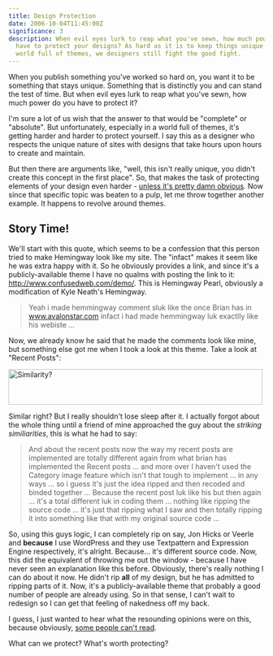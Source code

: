 ```yaml
---
title: Design Protection
date: 2006-10-04T11:45:00Z
significance: 3
description: When evil eyes lurk to reap what you've sewn, how much power do you
  have to protect your designs? As hard as it is to keep things unique in a
  world full of themes, we designers still fight the good fight.
---
```


When you publish something you've worked so hard on, you want it to be something that stays unique. Something that is distinctly you and can stand the test of time. But when evil eyes lurk to reap what you've sewn, how much power do you have to protect it?

I'm sure a lot of us wish that the answer to that would be "complete" or "absolute". But unfortunately, especially in a world full of themes, it's getting harder and harder to protect yourself. I say this as a designer who respects the unique nature of sites with designs that take hours upon hours to create and maintain.

But then there are arguments like, "well, this isn't really unique, you didn't create this concept in the first place". So, that makes the task of protecting elements of your design even harder - [unless it's pretty damn obvious][1]. Now since that specific topic was beaten to a pulp, let me throw together another example. It happens to revolve around themes.

## Story Time!

We'll start with this quote, which seems to be a confession that this person tried to make Hemingway look like my site. The "infact" makes it seem like he was extra happy with it. So he obviously provides a link, and since it's a publicly-available theme I have no qualms with posting the link to it: http://www.confusedweb.com/demo/. This is Hemingway Pearl, obviously a modification of Kyle Neath's Hemingway.

> Yeah i made hemmingway comment sluk like the once Brian has in www.avalonstar.com infact i had made hemmingway luk exactlly like his webiste ...

Now, we already know he said that he made the comments look like mine, but something else got me when I took a look at this theme. Take a look at "Recent Posts":

[<img src="https://static.flickr.com/88/260955401_0ed91d1bd7.jpg" width="500" height="70" alt="Similarity?" />][2]

Similar right? But I really shouldn't lose sleep after it. I actually forgot about the whole thing until a friend of mine approached the guy about the *striking similiarities*, this is what he had to say:

> And about the recent posts now the way my recent posts are implemented are totally different again from what brian has implemented the Recent posts ... and more over I haven't used the Category image feature which isn't that tough to implement ... in any ways ... so i guess it's just the idea ripped and then recoded and binded together ... Because the recent post luk like his but then again ... it's a total different luk in coding them ... nothing like ripping the source code ... it's just that ripping what I saw and then totally ripping it into something like that with my original source code ...

So, using this guys logic, I can completely rip on say, Jon Hicks or Veerle and **because** I use WordPress and they use Textpattern and Expression Engine respectively, it's alright. Because... it's different source code. Now, this did the equivalent of throwing me out the window - because I have never seen an explanation like this before. Obviously, there's really nothing I can do about it now. He didn't rip **all** of my design, but he has admitted to ripping parts of it. Now, it's a publicly-available theme that probably a good number of people are already using. So in that sense, I can't wait to redesign so I can get that feeling of nakedness off my back.

I guess, I just wanted to hear what the resounding opinions were on this, because obviously, [some people can't read][3].

What can we protect? What's worth protecting?

[1]: http://www.flickr.com/photos/danbenjamin/255643840/
[2]: http://www.flickr.com/photos/avalonstar/260955401/ "Photo Sharing"
[3]: http://avalonstar.com/2006/05/17/this-is-not-a-wordpress-theme/
